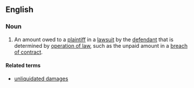==English==
===Noun===
{{en-noun|sg=[[liquidated]] [[damages]]|-}}
# {{law}} An amount owed to a [[plaintiff]] in a [[lawsuit]] by the [[defendant]] that is determined by [[operation of law]], such as the unpaid amount in a [[breach of contract]].

====Related terms====
*[[unliquidated damages]]